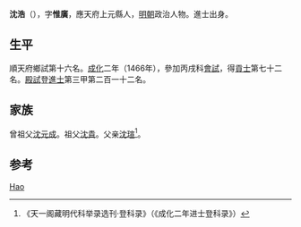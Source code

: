 {{Otheruses|other=名为沈浩的其他人物|沈浩}}

'''沈浩'''（{{bd|1435年||？}}），字'''惟廣'''，應天府上元縣人，[[明朝|明朝]]政治人物。進士出身。

== 生平 ==
順天府鄉試第十六名。[[成化|成化]]二年（1466年），參加丙戌科[[會試|會試]]，得[[貢士|貢士]]第七十二名。[[殿試|殿試]]登[[進士|進士]]第三甲第二百一十二名。

== 家族 ==
曾祖父[[沈元成|沈元成]]。祖父[[沈貴|沈貴]]。父亲[[沈瑄|沈瑄]]<ref>《天一阁藏明代科举录选刊·登科录》（《成化二年进士登科录》）</ref>。

== 参考 ==
{{reflist}}

{{成化二年丙戌科殿試金榜}}

{{Authority control}}

{{DEFAULTSORT:Shen沈}}
[[Category:沈姓|Hao]]


{{明朝人物小作品}}